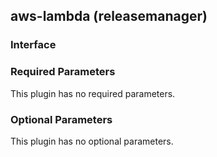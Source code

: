 ## aws-lambda (releasemanager)

### Interface

### Required Parameters

This plugin has no required parameters.

### Optional Parameters

This plugin has no optional parameters.
